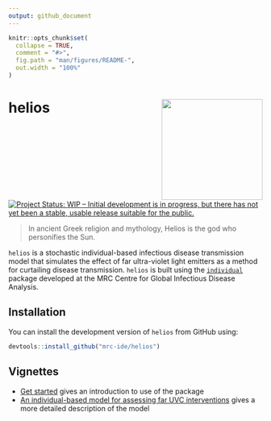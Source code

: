 ```yaml
---
output: github_document
---
```


<!-- README.md is generated from README.Rmd. Please edit that file -->

```r
knitr::opts_chunk$set(
  collapse = TRUE,
  comment = "#>",
  fig.path = "man/figures/README-",
  out.width = "100%"
)
```

# helios <img src="man/figures/helios_hex.png" align="right" height="200" style="float:right; height:200px;">

<!-- badges: start -->
[![Project Status: WIP – Initial development is in progress, but there has not yet been a stable, usable release suitable for the public.](https://www.repostatus.org/badges/latest/wip.svg)](https://www.repostatus.org/#wip)
<!-- badges: end -->

> In ancient Greek religion and mythology, Helios is the god who personifies the Sun.

`helios` is a stochastic individual-based infectious disease transmission model that simulates the effect of far ultra-violet light emitters as a method for curtailing disease transmission.
`helios` is built using the [`individual`](https://github.com/mrc-ide/individual) package developed at the MRC Centre for Global Infectious Disease Analysis.

## Installation

You can install the development version of `helios` from GitHub using:

``` r
devtools::install_github("mrc-ide/helios")
```

## Vignettes

* [Get started](https://mrc-ide.github.io/helios/articles/helios.html) gives an introduction to use of the package
* [An individual-based model for assessing far UVC interventions](https://mrc-ide.github.io/helios/articles/model.html) gives a more detailed description of the model
